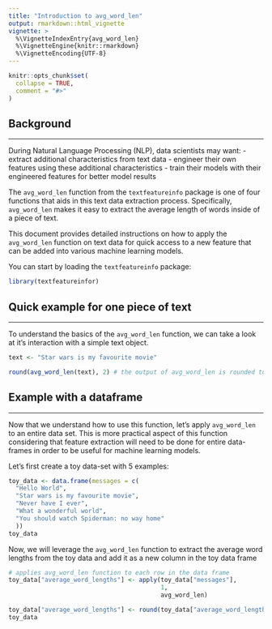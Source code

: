 ```yaml
---
title: "Introduction to avg_word_len"
output: rmarkdown::html_vignette
vignette: >
  %\VignetteIndexEntry{avg_word_len}
  %\VignetteEngine{knitr::rmarkdown}
  %\VignetteEncoding{UTF-8}
---
```


```r
knitr::opts_chunk$set(
  collapse = TRUE,
  comment = "#>"
)
```

## Background
___

During Natural Language Processing (NLP), data scientists may want:
- extract additional characteristics from text data
- engineer their own features using these additional characteristics
- train their models with their engineered features for better model results

The `avg_word_len` function from the `textfeatureinfo` package is one of four functions that aids in this text data extraction process. Specifically, `avg_word_len` makes it easy to extract the average length of words inside of a piece of text. 

This document provides detailed instructions on how to apply the `avg_word_len` function on text data for quick access to a new feature that can be added into various machine learning models.

You can start by loading the `textfeatureinfo` package:
```r
library(textfeatureinfor)
```

## Quick example for one piece of text
___

To understand the basics of the `avg_word_len` function, we can take a look at it's interaction with a simple text object. 

```r
text <- "Star wars is my favourite movie"

round(avg_word_len(text), 2) # the output of avg_word_len is rounded to 2 decimals
```

## Example with a dataframe
___

Now that we understand how to use this function, let's apply `avg_word_len` to an entire data set. This is more practical aspect of this function considering that feature extraction will need to be done for entire data-frames in order to be useful for machine learning models.

Let's first create a toy data-set with 5 examples:
```r
toy_data <- data.frame(messages = c(
  "Hello World",
  "Star wars is my favourite movie",
  "Never have I ever",
  "What a wonderful world",
  "You should watch Spiderman: no way home"
  ))
toy_data
```

Now, we will leverage the `avg_word_len` function to extract the average word lengths from the toy data and add it as a new column in the toy data frame

```r
# applies avg_word_len function to each row in the data frame
toy_data["average_word_lengths"] <- apply(toy_data["messages"], 
                                          1,
                                          avg_word_len) 

toy_data["average_word_lengths"] <- round(toy_data["average_word_lengths"], 2)
toy_data
```


